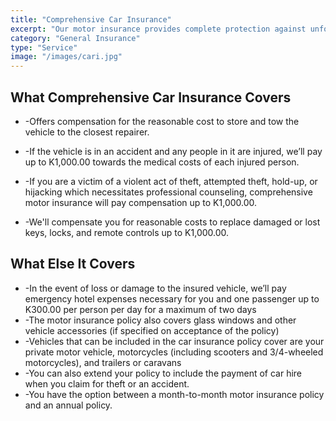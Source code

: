 ```yaml
---
title: "Comprehensive Car Insurance"
excerpt: "Our motor insurance provides complete protection against unforeseen circumstances"
category: "General Insurance"
type: "Service"
image: "/images/cari.jpg"
---
```

## What Comprehensive Car Insurance Covers ##



- -Offers compensation for the reasonable cost to store and tow the vehicle to the closest repairer.

- -If the vehicle is in an accident and any people in it are injured, we’ll pay up to K1,000.00 towards the medical costs of each injured person.

- -If you are a victim of a violent act of theft, attempted theft, hold-up, or hijacking which necessitates professional counseling, comprehensive motor insurance will pay compensation up to K1,000.00.

- -We'll compensate you for reasonable costs to replace damaged or lost keys, locks, and remote controls up to K1,000.00.

## What Else It Covers ##

- -In the event of loss or damage to the insured vehicle, we’ll pay emergency hotel expenses necessary for you and one passenger up to K300.00 per person per day for a maximum of two days
- -The motor insurance policy also covers glass windows and other vehicle accessories (if specified on acceptance of the policy)
- -Vehicles that can be included in the car insurance policy cover are your private motor vehicle, motorcycles (including scooters and 3/4-wheeled motorcycles), and trailers or caravans
- -You can also extend your policy to include the payment of car hire when you claim for theft or an accident.
- -You have the option between a month-to-month motor insurance policy and an annual policy.
